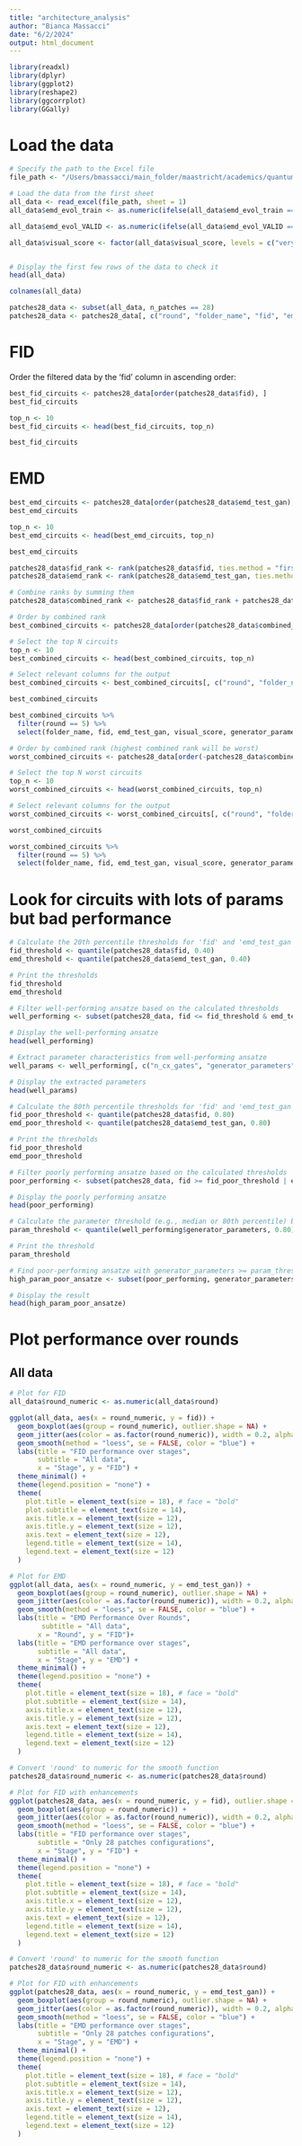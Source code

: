```yaml
---
title: "architecture_analysis"
author: "Bianca Massacci"
date: "6/2/2024"
output: html_document
---
```


```r
library(readxl)
library(dplyr)
library(ggplot2)
library(reshape2)
library(ggcorrplot)
library(GGally)
```

# Load the data
```r
# Specify the path to the Excel file
file_path <- "/Users/bmassacci/main_folder/maastricht/academics/quantum_thesis/scripts/EVOL-WGAN-COMPLETE/output/all_results.xlsx"

# Load the data from the first sheet
all_data <- read_excel(file_path, sheet = 1)
all_data$emd_evol_train <- as.numeric(ifelse(all_data$emd_evol_train == "NA", NA, all_data$emd_evol_train))

all_data$emd_evol_VALID <- as.numeric(ifelse(all_data$emd_evol_VALID == "NA", NA, all_data$emd_evol_VALID))

all_data$visual_score <- factor(all_data$visual_score, levels = c("very bad", "bad", "medium", "good"), labels = c(1, 2, 3, 4))


# Display the first few rows of the data to check it
head(all_data)
```


```r
colnames(all_data)
```

```r
patches28_data <- subset(all_data, n_patches == 28)
patches28_data <- patches28_data[, c("round", "folder_name", "fid", "emd_test_gan", "n_cx_gates", "generator_parameters", "n_layers", "n_u_gates", "visual_score")]

```


# FID
Order the filtered data by the 'fid' column in ascending order:
```r
best_fid_circuits <- patches28_data[order(patches28_data$fid), ]
best_fid_circuits
```

```r
top_n <- 10
best_fid_circuits <- head(best_fid_circuits, top_n)

best_fid_circuits
```



# EMD
```r
best_emd_circuits <- patches28_data[order(patches28_data$emd_test_gan), ]
best_emd_circuits
```

```r
top_n <- 10
best_emd_circuits <- head(best_emd_circuits, top_n)

best_emd_circuits
```


```r
patches28_data$fid_rank <- rank(patches28_data$fid, ties.method = "first")
patches28_data$emd_rank <- rank(patches28_data$emd_test_gan, ties.method = "first")
```

```r
# Combine ranks by summing them
patches28_data$combined_rank <- patches28_data$fid_rank + patches28_data$emd_rank
```

```r
# Order by combined rank
best_combined_circuits <- patches28_data[order(patches28_data$combined_rank), ]

# Select the top N circuits
top_n <- 10
best_combined_circuits <- head(best_combined_circuits, top_n)

# Select relevant columns for the output
best_combined_circuits <- best_combined_circuits[, c("round", "folder_name", "fid", "emd_test_gan", "n_cx_gates", "generator_parameters", "n_layers", "n_u_gates", "visual_score", "combined_rank")]

best_combined_circuits
```

```r
best_combined_circuits %>%
  filter(round == 5) %>%
  select(folder_name, fid, emd_test_gan, visual_score, generator_parameters, n_cx_gates, n_u_gates)
```


```r
# Order by combined rank (highest combined rank will be worst)
worst_combined_circuits <- patches28_data[order(-patches28_data$combined_rank), ]

# Select the top N worst circuits
top_n <- 10
worst_combined_circuits <- head(worst_combined_circuits, top_n)

# Select relevant columns for the output
worst_combined_circuits <- worst_combined_circuits[, c("round", "folder_name", "fid", "emd_test_gan", "n_cx_gates", "generator_parameters", "n_layers", "n_u_gates", "visual_score", "combined_rank")]

worst_combined_circuits

```


```r
worst_combined_circuits %>%
  filter(round == 5) %>%
  select(folder_name, fid, emd_test_gan, visual_score, generator_parameters, n_cx_gates, n_u_gates)
```




# Look for circuits with lots of params but bad performance

```r
# Calculate the 20th percentile thresholds for 'fid' and 'emd_test_gan'
fid_threshold <- quantile(patches28_data$fid, 0.40)
emd_threshold <- quantile(patches28_data$emd_test_gan, 0.40)

# Print the thresholds
fid_threshold
emd_threshold
```


```r
# Filter well-performing ansatze based on the calculated thresholds
well_performing <- subset(patches28_data, fid <= fid_threshold & emd_test_gan <= emd_threshold)

# Display the well-performing ansatze
head(well_performing)
```

```r
# Extract parameter characteristics from well-performing ansatze
well_params <- well_performing[, c("n_cx_gates", "generator_parameters", "n_layers", "n_u_gates")]

# Display the extracted parameters
head(well_params)

```

```r
# Calculate the 80th percentile thresholds for 'fid' and 'emd_test_gan'
fid_poor_threshold <- quantile(patches28_data$fid, 0.80)
emd_poor_threshold <- quantile(patches28_data$emd_test_gan, 0.80)

# Print the thresholds
fid_poor_threshold
emd_poor_threshold

```

```r
# Filter poorly performing ansatze based on the calculated thresholds
poor_performing <- subset(patches28_data, fid >= fid_poor_threshold | emd_test_gan >= emd_poor_threshold)

# Display the poorly performing ansatze
head(poor_performing)
```

```r
# Calculate the parameter threshold (e.g., median or 80th percentile) based on well-performing ansatze
param_threshold <- quantile(well_performing$generator_parameters, 0.80)

# Print the threshold
param_threshold

```

```r
# Find poor-performing ansatze with generator_parameters >= param_threshold
high_param_poor_ansatze <- subset(poor_performing, generator_parameters >= param_threshold)

# Display the result
head(high_param_poor_ansatze)
```









# Plot performance over rounds

## All data

```r
# Plot for FID
all_data$round_numeric <- as.numeric(all_data$round)

ggplot(all_data, aes(x = round_numeric, y = fid)) +
  geom_boxplot(aes(group = round_numeric), outlier.shape = NA) +
  geom_jitter(aes(color = as.factor(round_numeric)), width = 0.2, alpha = 0.6) +
  geom_smooth(method = "loess", se = FALSE, color = "blue") +
  labs(title = "FID performance over stages",
       subtitle = "All data",
       x = "Stage", y = "FID") +
  theme_minimal() +
  theme(legend.position = "none") +
  theme(
    plot.title = element_text(size = 18), # face = "bold"
    plot.subtitle = element_text(size = 14),
    axis.title.x = element_text(size = 12),
    axis.title.y = element_text(size = 12),
    axis.text = element_text(size = 12),
    legend.title = element_text(size = 14),
    legend.text = element_text(size = 12)
  )

```


```r
# Plot for EMD
ggplot(all_data, aes(x = round_numeric, y = emd_test_gan)) +
  geom_boxplot(aes(group = round_numeric), outlier.shape = NA) +
  geom_jitter(aes(color = as.factor(round_numeric)), width = 0.2, alpha = 0.6) +
  geom_smooth(method = "loess", se = FALSE, color = "blue") +
  labs(title = "EMD Performance Over Rounds",
        subtitle = "All data",
       x = "Round", y = "FID")+
  labs(title = "EMD performance over stages",
       subtitle = "All data",
       x = "Stage", y = "EMD") +
  theme_minimal() +
  theme(legend.position = "none") +
  theme(
    plot.title = element_text(size = 18), # face = "bold"
    plot.subtitle = element_text(size = 14),
    axis.title.x = element_text(size = 12),
    axis.title.y = element_text(size = 12),
    axis.text = element_text(size = 12),
    legend.title = element_text(size = 14),
    legend.text = element_text(size = 12)
  )
```


```r
# Convert 'round' to numeric for the smooth function
patches28_data$round_numeric <- as.numeric(patches28_data$round)

# Plot for FID with enhancements
ggplot(patches28_data, aes(x = round_numeric, y = fid), outlier.shape = NA) +
  geom_boxplot(aes(group = round_numeric)) +
  geom_jitter(aes(color = as.factor(round_numeric)), width = 0.2, alpha = 0.6) +
  geom_smooth(method = "loess", se = FALSE, color = "blue") +
  labs(title = "FID performance over stages",
       subtitle = "Only 28 patches configurations",
       x = "Stage", y = "FID") +
  theme_minimal() +
  theme(legend.position = "none") +
  theme(
    plot.title = element_text(size = 18), # face = "bold"
    plot.subtitle = element_text(size = 14),
    axis.title.x = element_text(size = 12),
    axis.title.y = element_text(size = 12),
    axis.text = element_text(size = 12),
    legend.title = element_text(size = 14),
    legend.text = element_text(size = 12)
  )
```

```r
# Convert 'round' to numeric for the smooth function
patches28_data$round_numeric <- as.numeric(patches28_data$round)

# Plot for FID with enhancements
ggplot(patches28_data, aes(x = round_numeric, y = emd_test_gan)) +
  geom_boxplot(aes(group = round_numeric), outlier.shape = NA) +
  geom_jitter(aes(color = as.factor(round_numeric)), width = 0.2, alpha = 0.6) +
  geom_smooth(method = "loess", se = FALSE, color = "blue") +
  labs(title = "EMD performance over stages",
       subtitle = "Only 28 patches configurations",
       x = "Stage", y = "EMD") +
  theme_minimal() +
  theme(legend.position = "none") +
  theme(
    plot.title = element_text(size = 18), # face = "bold"
    plot.subtitle = element_text(size = 14),
    axis.title.x = element_text(size = 12),
    axis.title.y = element_text(size = 12),
    axis.text = element_text(size = 12),
    legend.title = element_text(size = 14),
    legend.text = element_text(size = 12)
  )
```










































